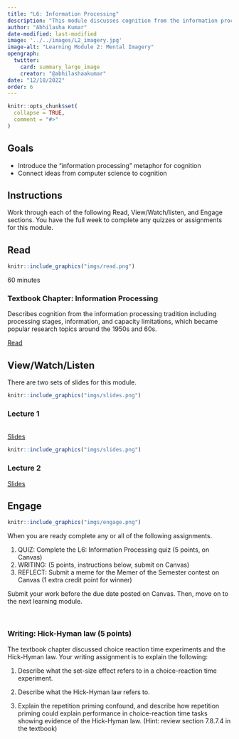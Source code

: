 ```yaml
---
title: "L6: Information Processing"
description: "This module discusses cognition from the information processing tradition including processing stages, information, and capacity limitations, which became popular research topics around the 1950s and 60s."
author: "Abhilasha Kumar"
date-modified: last-modified
image: '../../images/L2_imagery.jpg'
image-alt: "Learning Module 2: Mental Imagery"
opengraph:
  twitter:
    card: summary_large_image
    creator: "@abhilashaakumar"
date: "12/18/2022"
order: 6
---
```


```r
knitr::opts_chunk$set(
  collapse = TRUE,
  comment = "#>"
)
```

## Goals

- Introduce the "information processing" metaphor for cognition
- Connect ideas from computer science to cognition


## Instructions 

Work through each of the following Read, View/Watch/listen, and Engage sections. You have the full week to complete any quizzes or assignments for this module.

## Read 

:::::{.card .border .border-2 .border-info .mb-3}
:::: {.grid .g-0}
::: {.g-col-3}
:::: {.card-body}

```r
knitr::include_graphics("imgs/read.png")
```

60 minutes

::::
:::

::: {.g-col-9}
:::: {.card-body}

### Textbook Chapter: Information Processing
Describes cognition from the information processing tradition including processing stages, information, and capacity limitations, which became popular research topics around the 1950s and 60s.

<a class="btn btn-outline-info" href="https://teaching-cognition.github.io/cognition/textbook/C7_Information_Processing.html" role="button">Read</a>
::::
:::
::::
:::::


## View/Watch/Listen {.mt-5}

There are two sets of slides for this module.

:::::{.card .border .border-2 .border-info .mb-3}
:::: {.grid .g-0}
::: {.g-col-3}
:::: {.card-body}

```r
knitr::include_graphics("imgs/slides.png")
```

::::
:::

::: {.g-col-9}
:::: {.card-body}
### Lecture 1
<br>
<a class="btn btn-outline-info" href="https://teaching-cognition.github.io/cognition/slides/L6_information_1.pdf" role="button">Slides</a>
::::
:::
::::
:::::

:::::{.card .border .border-2 .border-info .mb-3}
:::: {.grid .g-0}
::: {.g-col-3}
:::: {.card-body}

```r
knitr::include_graphics("imgs/slides.png")
```



::::
:::

::: {.g-col-9}
:::: {.card-body}
### Lecture 2

<a class="btn btn-outline-info" href="https://teaching-cognition.github.io/cognition/slides/L6_information_2.pdf" role="button">Slides</a>

::::
:::
::::
:::::

## Engage {.mt-5}

:::::{.card .border .border-2 .border-info}
:::: {.grid .g-0}
::: {.g-col-3}
:::: {.card-body}

```r
knitr::include_graphics("imgs/engage.png")
```


::::
:::

::: {.g-col-9}
:::: {.card-body}

When you are ready complete any or all of the following assignments.

1. QUIZ: Complete the L6: Information Processing quiz (5 points, on Canvas)
2. WRITING: (5 points, instructions below, submit on Canvas)
3. REFLECT: Submit a meme for the Memer of the Semester contest on Canvas (1 extra credit point for winner)


Submit your work before the due date posted on Canvas. Then, move on to the next learning module.
::::
:::
::::
:::::

<br>



### Writing: Hick-Hyman law (5 points)

The textbook chapter discussed choice reaction time experiments and the Hick-Hyman law. Your writing assignment is to explain the following:

1. Describe what the set-size effect refers to in a choice-reaction time experiment.

2. Describe what the Hick-Hyman law refers to.

3. Explain the repetition priming confound, and describe how repetition priming could explain performance in choice-reaction time tasks showing evidence of the Hick-Hyman law. (Hint: review section 7.8.7.4 in the textbook)



